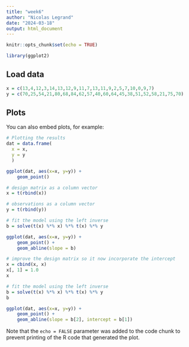 ---
title: "week6"
author: "Nicolas Legrand"
date: "2024-03-18"
output: html_document
---

```{r setup, include=FALSE}
knitr::opts_chunk$set(echo = TRUE)
```

```{r}
library(ggplot2)
```

## Load data

```{r}
x = c(13,4,12,3,14,13,12,9,11,7,13,11,9,2,5,7,10,0,9,7)
y = c(70,25,54,21,80,68,84,62,57,40,60,64,45,38,51,52,58,21,75,70)
```

## Plots

You can also embed plots, for example:

```{r pressure, echo=FALSE}

# Plotting the results
dat = data.frame(
  x = x,
  y = y
  )

ggplot(dat, aes(x=x, y=y)) +
    geom_point()

```
```{r}
# design matrix as a column vector
x = t(rbind(x))

# observations as a column vector
y = t(rbind(y))
```

```{r}
# fit the model using the left inverse
b = solve(t(x) %*% x) %*% t(x) %*% y
```

```{r}
ggplot(dat, aes(x=x, y=y)) +
    geom_point() + 
    geom_abline(slope = b)
```
```{r}
# improve the design matrix so it now incorporate the intercept
x = cbind(x, x)
x[, 1] = 1.0
x
```


```{r}
# fit the model using the left inverse
b = solve(t(x) %*% x) %*% t(x) %*% y
b
```
```{r}
ggplot(dat, aes(x=x, y=y)) +
    geom_point() + 
    geom_abline(slope = b[2], intercept = b[1])
```
Note that the `echo = FALSE` parameter was added to the code chunk to prevent printing of the R code that generated the plot.
